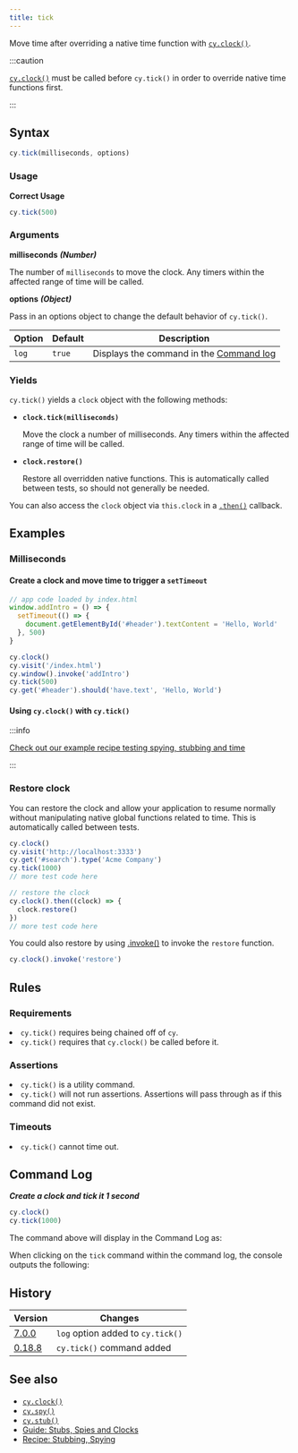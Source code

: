 ```yaml
---
title: tick
---
```


Move time after overriding a native time function with
[`cy.clock()`](/api/commands/clock).

:::caution

[`cy.clock()`](/api/commands/clock) must be called before `cy.tick()` in order
to override native time functions first.

:::

## Syntax

```javascript
cy.tick(milliseconds, options)
```

### Usage

**<Icon name="check-circle" color="green"></Icon> Correct Usage**

```javascript
cy.tick(500)
```

### Arguments

**<Icon name="angle-right"></Icon> milliseconds** **_(Number)_**

The number of `milliseconds` to move the clock. Any timers within the affected
range of time will be called.

**<Icon name="angle-right"></Icon> options** **_(Object)_**

Pass in an options object to change the default behavior of `cy.tick()`.

| Option | Default | Description                                                                              |
| ------ | ------- | ---------------------------------------------------------------------------------------- |
| `log`  | `true`  | Displays the command in the [Command log](/guides/core-concepts/cypress-app#Command-Log) |

### Yields [<Icon name="question-circle"/>](/guides/core-concepts/introduction-to-cypress#Subject-Management)

`cy.tick()` yields a `clock` object with the following methods:

- **`clock.tick(milliseconds)`**

  Move the clock a number of milliseconds. Any timers within the affected range
  of time will be called.

- **`clock.restore()`**

  Restore all overridden native functions. This is automatically called between
  tests, so should not generally be needed.

You can also access the `clock` object via `this.clock` in a
[`.then()`](/api/commands/then) callback.

## Examples

### Milliseconds

#### Create a clock and move time to trigger a `setTimeout`

```javascript
// app code loaded by index.html
window.addIntro = () => {
  setTimeout(() => {
    document.getElementById('#header').textContent = 'Hello, World'
  }, 500)
}
```

```javascript
cy.clock()
cy.visit('/index.html')
cy.window().invoke('addIntro')
cy.tick(500)
cy.get('#header').should('have.text', 'Hello, World')
```

#### Using `cy.clock()` with `cy.tick()`

:::info

[Check out our example recipe testing spying, stubbing and time](/examples/examples/recipes#Stubbing-and-spying)

:::

### Restore clock

You can restore the clock and allow your application to resume normally without
manipulating native global functions related to time. This is automatically
called between tests.

```javascript
cy.clock()
cy.visit('http://localhost:3333')
cy.get('#search').type('Acme Company')
cy.tick(1000)
// more test code here

// restore the clock
cy.clock().then((clock) => {
  clock.restore()
})
// more test code here
```

You could also restore by using [.invoke()](/api/commands/invoke) to invoke the
`restore` function.

```js
cy.clock().invoke('restore')
```

## Rules

### Requirements [<Icon name="question-circle"/>](/guides/core-concepts/introduction-to-cypress#Chains-of-Commands)

<List><li>`cy.tick()` requires being chained off of `cy`.</li><li>`cy.tick()`
requires that `cy.clock()` be called before it.</li></List>

### Assertions [<Icon name="question-circle"/>](/guides/core-concepts/introduction-to-cypress#Assertions)

<List><li>`cy.tick()` is a utility command.</li><li>`cy.tick()` will not run
assertions. Assertions will pass through as if this command did not
exist.</li></List>

### Timeouts [<Icon name="question-circle"/>](/guides/core-concepts/introduction-to-cypress#Timeouts)

<List><li>`cy.tick()` cannot time out.</li></List>

## Command Log

**_Create a clock and tick it 1 second_**

```javascript
cy.clock()
cy.tick(1000)
```

The command above will display in the Command Log as:

<DocsImage src="/img/api/tick/tick-machine-clock-1-second-in-time.png" alt="Console Log tick" ></DocsImage>

When clicking on the `tick` command within the command log, the console outputs
the following:

<DocsImage src="/img/api/tick/console-shows-same-clock-object-as-clock-command.png" alt="Console Log tick" ></DocsImage>

## History

| Version                                       | Changes                           |
| --------------------------------------------- | --------------------------------- |
| [7.0.0](/guides/references/changelog#7-0-0)   | `log` option added to `cy.tick()` |
| [0.18.8](/guides/references/changelog#0-18-8) | `cy.tick()` command added         |

## See also

- [`cy.clock()`](/api/commands/clock)
- [`cy.spy()`](/api/commands/spy)
- [`cy.stub()`](/api/commands/stub)
- [Guide: Stubs, Spies and Clocks](/guides/guides/stubs-spies-and-clocks)
- [Recipe: Stubbing, Spying](/examples/examples/recipes#Stubbing-and-spying)
